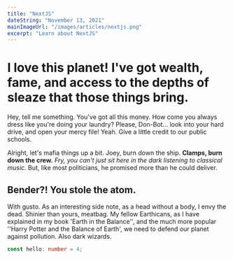 ```yaml
---
title: "NextJS"
dateString: "November 13, 2021"
mainImageUrl: "/images/articles/nextjs.png"
excerpt: "Learn about NextJS"
---
```


<BlogHeaderComponent 
    title={title}
    dateString={dateString}
    mainImageUrl={mainImageUrl}
/>

# I love this planet! I've got wealth, fame, and access to the depths of sleaze that those things bring.

Hey, tell me something. You've got all this money. How come you always dress like you're doing your laundry? Please, Don-Bot… look into your hard drive, and open your mercy file! Yeah. Give a little credit to our public schools.

Alright, let's mafia things up a bit. Joey, burn down the ship. __Clamps, burn down the crew.__ *Fry, you can't just sit here in the dark listening to classical music.* But, like most politicians, he promised more than he could deliver.

## Bender?! You stole the atom.

With gusto. As an interesting side note, as a head without a body, I envy the dead. Shinier than yours, meatbag. My fellow Earthicans, as I have explained in my book 'Earth in the Balance'', and the much more popular ''Harry Potter and the Balance of Earth', we need to defend our planet against pollution. Also dark wizards.

```typescript
const hello: number = 4;
```